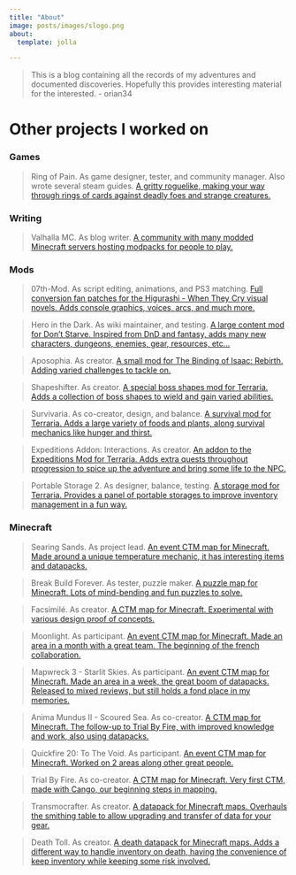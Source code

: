 ```yaml
---
title: "About"
image: posts/images/slogo.png
about:
  template: jolla

---
```


>This is a blog containing all the records of my adventures and documented discoveries.
Hopefully this provides interesting material for the interested. - orian34

# Other projects I worked on

### Games

>Ring of Pain. As game designer, tester, and community manager. Also wrote several steam guides.
[A gritty roguelike, making your way through rings of cards against deadly foes and strange creatures.](https://store.steampowered.com/app/998740/Ring_of_Pain/)

### Writing

>Valhalla MC. As blog writer.
[A community with many modded Minecraft servers hosting modpacks for people to play.](https://valhallamc.io/)

### Mods

>07th-Mod. As script editing, animations, and PS3 matching.
[Full conversion fan patches for the Higurashi - When They Cry visual novels. Adds console graphics, voices, arcs, and much more.](https://07th-mod.com/wiki/)

>Hero in the Dark. As wiki maintainer, and testing.
[A large content mod for Don't Starve. Inspired from DnD and fantasy, adds many new characters, dungeons, enemies, gear, resources, etc...](https://steamcommunity.com/sharedfiles/filedetails/?id=413821873)

>Aposophia. As creator.
[A small mod for The Binding of Isaac: Rebirth. Adding varied challenges to tackle on.](https://steamcommunity.com/sharedfiles/filedetails/?id=1263773617)

>Shapeshifter. As creator.
[A special boss shapes mod for Terraria. Adds a collection of boss shapes to wield and gain varied abilities.](https://forums.terraria.org/index.php?threads/the-shapeshifter.55006/)

>Survivaria. As co-creator, design, and balance.
[A survival mod for Terraria. Adds a large variety of foods and plants, along survival mechanics like hunger and thirst.](https://forums.terraria.org/index.php?threads/survivaria-a-survival-mode-mod.81756/)

>Expeditions Addon: Interactions. As creator.
[An addon to the Expeditions Mod for Terraria. Adds extra quests throughout progression to spice up the adventure and bring some life to the NPC.](https://forums.terraria.org/index.php?threads/expeditions-mod-modular-quest-system.52517/page-15#post-1558803)

>Portable Storage 2. As designer, balance, testing.
[A storage mod for Terraria. Provides a panel of portable storages to improve inventory management in a fun way.](https://forums.terraria.org/index.php?threads/portable-storage-2.81479/)

### Minecraft

>Searing Sands. As project lead.
[An event CTM map for Minecraft. Made around a unique temperature mechanic, it has interesting items and datapacks.](https://ctmrepository.com/index.php?action=viewMap&id=403)

>Break Build Forever. As tester, puzzle maker.
[A puzzle map for Minecraft. Lots of mind-bending and fun puzzles to solve.](https://www.dropbox.com/s/fd6gxgr3d8t3uit/Break%20Build%20Forever.zip?dl=1)

>Facsimilé. As creator.
[A CTM map for Minecraft. Experimental with various design proof of concepts.](https://ctmrepository.com/index.php?action=viewMap&id=386)

>Moonlight. As participant.
[An event CTM map for Minecraft. Made an area in a month with a great team. The beginning of the french collaboration.](https://ctmrepository.com/index.php?action=viewMap&id=375)

>Mapwreck 3 - Starlit Skies. As participant.
[An event CTM map for Minecraft. Made an area in a week, the great boom of datapacks. Released to mixed reviews, but still holds a fond place in my memories.](https://ctmrepository.com/download.php?id=351)

>Anima Mundus II - Scoured Sea. As co-creator.
[A CTM map for Minecraft. The follow-up to Trial By Fire, with improved knowledge and work, also using datapacks.](https://ctmrepository.com/index.php?action=viewMap&id=350)

>Quickfire 20: To The Void. As participant.
[An event CTM map for Minecraft. Worked on 2 areas along other great people.](https://ctmrepository.com/index.php?action=viewMap&id=349)

>Trial By Fire. As co-creator.
[A CTM map for Minecraft. Very first CTM, made with Cango, our beginning steps in mapping.](https://ctmrepository.com/index.php?action=viewMap&id=348)

>Transmocrafter. As creator.
[A datapack for Minecraft maps. Overhauls the smithing table to allow upgrading and transfer of data for your gear.](https://www.curseforge.com/minecraft/customization/transmocrafter)

>Death Toll. As creator.
[A death datapack for Minecraft maps. Adds a different way to handle inventory on death, having the convenience of keep inventory while keeping some risk involved.](https://github.com/orian34/deathToll)
